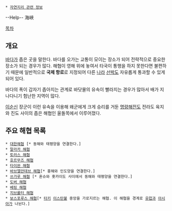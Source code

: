  * [[자연지리 관련 정보]]

--Help--
海峽

[[목차]]
== 개요 ==
[[바다]]가 좁은 곳을 말한다. 바다를 오가는 교통이 모이는 장소가 되어 전략적으로 중요한 장소가 되는 경우가 많다. 해협이 영해 위에 놓여서 타국이 통행을 하지 못한다면 불편하기 때문에 일반적으로 '''국제 항로'''로 지정되어 다른 [[나라]] [[선박]]도 자유롭게 통과할 수 있게 되어 있다. 

바다의 폭이 갑자기 좁아지는 관계로 바닷물의 유속이 빨라지는 경우가 많아서 배가 지나다니기 험난한 지역이 많다.

[[이순신]] 장군이 이런 유속을 이용해 왜군에게 크게 승리를 거둔 [[명량해전]]도 전라도 육지와 진도 사이의 좁은 해협인 울돌목에서 이루어졌다. 

== 주요 해협 목록 ==
 * [[대한해협]] [* 동해와 태평양을 연결한다.]
 * [[말라카 해협]]
 * [[토러스 해협]]
 * [[호르무즈 해협]]
 * [[타이완 해협]]
 * [[바브엘만데브 해협]][* 홍해와 인도양을 연결한다.]
 * [[쓰가루 해협]] [* 혼슈와 홋카이도 사이에서 동해와 태평양을 연결한다.]
 * [[도버 해협]]
 * [[베링 해협]]
 * [[지브롤터 해협]]
 * [[보스포루스 해협]][* [[터키]] [[이스탄불]] 중앙을 가로지르는 해협. 이 해협을 경계로 [[유럽]]과 [[아시아]]가 나뉜다.]
